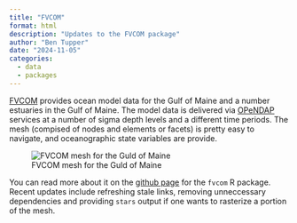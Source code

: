 ```yaml
---
title: "FVCOM"
format: html
description: "Updates to the FVCOM package"
author: "Ben Tupper"
date: "2024-11-05"
categories:
  - data
  - packages
---
```


[FVCOM](https://www.fvcom.org/) provides ocean model data for the Gulf of Maine and a number estuaries in the Gulf of Maine. The model data is delivered via [OPeNDAP](https://www.opendap.org/) services at a number of sigma depth levels and a different time periods. The mesh (compised of nodes and elements or facets) is pretty easy to navigate, and oceanographic state variables are provide.  

![FVCOM mesh for the Guld of Maine](fvcom-mesh.png)

You can read more about it on the [github page](https://github.com/BigelowLab/fvcom) for the `fvcom` R package.  Recent updates include refreshing stale links, removing unneccessary dependencies and providing `stars` output if one wants to rasterize a portion of the mesh. 

